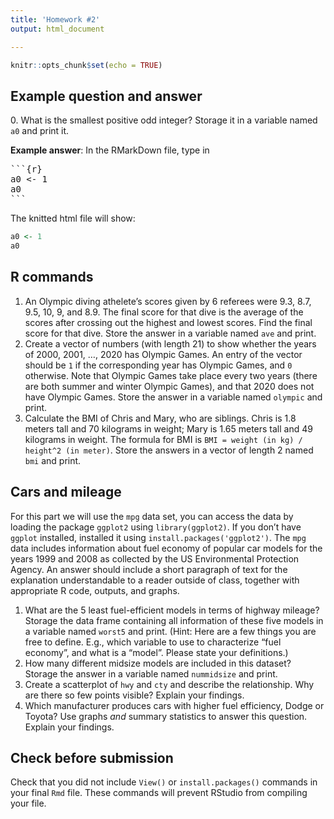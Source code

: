 ```yaml
---
title: 'Homework #2'
output: html_document

---
```


```r
knitr::opts_chunk$set(echo = TRUE)
```

## Example question and answer
0\. What is the smallest positive odd integer? Storage it in a variable named `a0` and print it.

**Example answer**:
In the RMarkDown file, type in
<pre>```{r}
a0 <- 1
a0
```</pre>
The knitted html file will show:
```r
a0 <- 1
a0
```

## R commands
1. An Olympic diving athelete's scores given by 6 referees were 9.3, 8.7, 9.5, 10, 9, and 8.9. The final score for that dive is the average of the scores after crossing out the highest and lowest scores. Find the final score for that dive. Store the answer in a variable named `ave` and print.
2. Create a vector of numbers (with length 21) to show whether the years of 2000, 2001, ..., 2020 has Olympic Games. An entry of the vector should be `1` if the corresponding year has Olympic Games, and `0` otherwise. Note that Olympic Games take place every two years (there are both summer and winter Olympic Games), and that 2020 does not have Olympic Games. Store the answer in a variable named `olympic` and print.
3. Calculate the BMI of Chris and Mary, who are siblings. Chris is 1.8 meters tall and 70 kilograms in weight; Mary is 1.65 meters tall and 49 kilograms in weight. The formula for BMI is `BMI = weight (in kg) / height^2 (in meter)`. Store the answers in a vector of length 2 named `bmi` and print.

## Cars and mileage
For this part we will use the `mpg` data set, you can access the data by loading the package `ggplot2` using `library(ggplot2)`. If you don't have `ggplot` installed, installed it using `install.packages('ggplot2')`. The `mpg` data includes information about fuel economy of popular car models
for the years 1999 and 2008 as collected by the US Environmental Protection Agency. An answer should include a short paragraph of text for the explanation understandable to a reader outside of class, together with appropriate R code, outputs, and graphs.

1. What are the 5 least fuel-efficient models in terms of highway mileage? Storage the data frame containing all information of these five models in a variable named `worst5` and print. (Hint: Here are a few things you are free to define. E.g., which variable to use to characterize "fuel economy", and what is a "model". Please state your definitions.)
2. How many different midsize models are included in this dataset? Storage the answer in a variable named `nummidsize` and print.
3. Create a scatterplot of `hwy` and `cty` and describe the relationship. Why are there so few points visible? Explain your findings.
4. Which manufacturer produces cars with higher fuel efficiency, Dodge or Toyota? Use graphs *and* summary statistics to answer this question. Explain your findings.

## Check before submission
Check that you did not include `View()` or `install.packages()` commands in your final `Rmd` file. These commands will prevent RStudio from compiling your file. 
